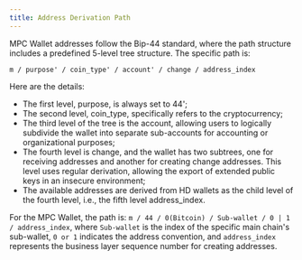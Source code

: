 ```yaml
---
title: Address Derivation Path
---
```


MPC Wallet addresses follow the Bip-44 standard, where the path structure includes a predefined 5-level tree structure. The specific path is:

`m / purpose' / coin_type' / account' / change / address_index`

Here are the details:

- The first level, purpose, is always set to 44';
- The second level, coin_type, specifically refers to the cryptocurrency;
- The third level of the tree is the account, allowing users to logically subdivide the wallet into separate sub-accounts for accounting or organizational purposes;
- The fourth level is change, and the wallet has two subtrees, one for receiving addresses and another for creating change addresses. This level uses regular derivation, allowing the export of extended public keys in an insecure environment;
- The available addresses are derived from HD wallets as the child level of the fourth level, i.e., the fifth level address_index.

For the MPC Wallet, the path is: `m / 44 / 0(Bitcoin) / Sub-wallet / 0 | 1 / address_index`, where `Sub-wallet` is the index of the specific main chain's sub-wallet, `0 or 1` indicates the address convention, and `address_index` represents the business layer sequence number for creating addresses.

